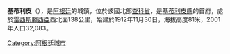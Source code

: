 {{Coord|26|52|S|60|13|W|display=title}}

'''基蒂利皮'''（{{lang-es|Quitilipi}}），是[[阿根廷|阿根廷]]的城鎮，位於該國北部[[查科省|查科省]]，是[[基蒂利皮縣|基蒂利皮縣]]的首府，處於[[雷西斯滕西亞|雷西斯滕西亞]]西北面138公里，始建於1912年11月30日，海拔高度81米，2001年人口32,083。

{{Argentina-geo-stub}}
[[Category:阿根廷城市|Category:阿根廷城市]]